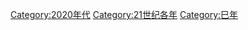 {{catmore}}
{{Decade category header|decade=2020}}
{{Commonscat|2025}}

[[Category:2020年代|Category:2020年代]]
[[Category:21世纪各年|Category:21世纪各年]]
[[Category:巳年|Category:巳年]]